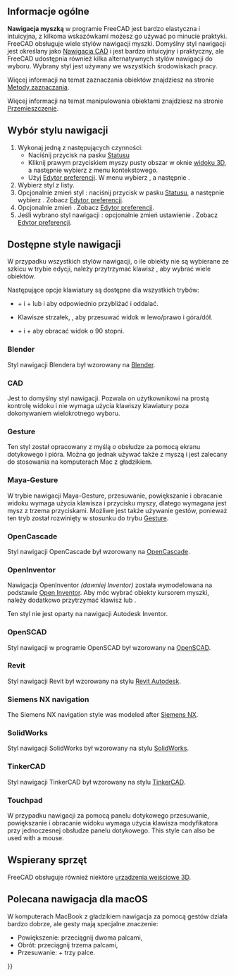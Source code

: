 <languages/>

{{Docnav/pl
|[[Getting_started/pl|Pierwsze kroki]]
|[[Selection_methods/pl|Metody wyboru]]
}}

{{TOCright}}

<span id="Overview"></span>
==Informacje ogólne==

'''Nawigacja myszką''' w programie FreeCAD jest bardzo elastyczna i intuicyjna, z kilkoma wskazówkami możesz go używać po minucie praktyki.
FreeCAD obsługuje wiele stylów nawigacji myszki. Domyślny styl nawigacji jest określany jako [[#CAD|Nawigacja CAD]] i jest bardzo intuicyjny i praktyczny, ale FreeCAD udostępnia również kilka alternatywnych stylów nawigacji do wyboru. Wybrany styl jest używany we wszystkich środowiskach pracy.

Więcej informacji na temat zaznaczania obiektów znajdziesz na stronie [[Selection_methods/pl|Metody zaznaczania]].

Więcej informacji na temat manipulowania obiektami znajdziesz na stronie [[Std_TransformManip/pl|Przemieszczenie]].

<span id="Selecting_a_navigation_style"></span>
==Wybór stylu nawigacji==

# Wykonaj jedną z następujących czynności:
#* Naciśnij przycisk {{Button|[[File:NavigationCAD_dark.svg|16px]]}} na pasku [[Status_bar/pl|Statusu]]
#* Kliknij prawym przyciskiem myszy pusty obszar w oknie [[3D_view/pl|widoku 3D]], a następnie wybierz {{MenuCommand|Style nawigacji}} z menu kontekstowego.
#* Użyj [[Preferences_Editor/pl#Nawigacja|Edytor preferencji]]. W menu wybierz {{MenuCommand|Edycja → Preferencje}}, a następnie {{MenuCommand|Wyświetlanie → Nawigacja → Styl nawigacji w przestrzeni 3D}}.
# Wybierz styl z listy.
# Opcjonalnie zmień styl {{MenuCommand|Techniki orbitalnej}}: naciśnij przycisk {{Button|[[File:NavigationCAD_dark.svg|24px]]}} w pasku [[Status_bar/pl|Statusu]], a następnie wybierz {{MenuCommand|Ustawienia  → Technika orbitalna}}. Zobacz [[Preferences_Editor/pl#Nawigacja|Edytor preferencji]].
# Opcjonalnie zmień {{MenuCommand|Tryb obracania}}. Zobacz [[Preferences_Editor/pl|Edytor preferencji]].
# Jeśli wybrano styl nawigacji {{MenuCommand|CAD}}: opcjonalnie zmień ustawienie {{MenuCommand|Włącz animację}}. Zobacz [[Preferences_Editor/pl#Nawigacja|Edytor preferencji]].

<span id="Available_navigation_styles"></span>
==Dostępne style nawigacji==

W przypadku wszystkich stylów nawigacji, o ile obiekty nie są wybierane ze szkicu w trybie edycji, należy przytrzymać klawisz {{KEY|Ctrl}}, aby wybrać wiele obiektów.

Następujące opcje klawiatury są dostępne dla wszystkich trybów:

* {{KEY|Ctrl}} + {{ASCII|43}} i {{KEY|Ctrl}} + {{ASCII|22}} lub {{KEY|PgUp}} i {{KEY|PgDn}} aby odpowiednio przybliżać i oddalać.
* Klawisze strzałek, {{ASCII|17}}{{ASCII|16}}{{ASCII|30}}{{ASCII|31}}, aby przesuwać widok w lewo/prawo i góra/dół.
* {{KEY|Shift}} + {{ASCII|17}} i {{KEY|Shift}} + {{ASCII|16}} aby obracać widok o 90 stopni.

<span id="Blender_navigation"></span>
===Blender===

Styl nawigacji Blendera był wzorowany na [https://www.blender.org Blender].

{{Blender Navigation
|Select_name=Wybierz
|Zoom_name=Przybliż - oddal 
|Rotate_view_name=Obracanie widoku
|Pan_name=Przesuń

|Shift={{KEY|Shift}}

|Select_text=Naciśnij lewy przycisk myszy nad obiektem, który chcesz wybrać.

|Zoom_text=Użyj kółka myszy do przybliżania i oddalania.

Clicking the middle mouse button re-centers the view on the location of the pointer.

|Rotate_view_text=Przytrzymaj środkowy przycisk myszy a następnie przesuń kursor.

|Pan_text=Przytrzymaj {{KEY|Shift}} i środkowy przycisk myszy a następnie przesuń kursor.

Można również przytrzymać lewy i prawy przycisk myszy, a następnie przesunąć kursor.
}}

<span id="CAD_navigation"></span>
===CAD===

Jest to domyślny styl nawigacji. Pozwala on użytkownikowi na prostą kontrolę widoku i nie wymaga użycia klawiszy klawiatury poza dokonywaniem wielokrotnego wyboru.

{{CAD Navigation
|Select_name=Wybierz
|Zoom_name=Przybliż - oddal 
|Rotate_view_name=Obróć widok<br>Metoda pierwsza
|Rotate_view_alt_name=Obróć widok<br>Metoda druga
|Pan_name=Przesuń

|Ctrl={{KEY|Ctrl}}
|Shift={{KEY|Shift}}

|Select_text=Naciśnij lewy przycisk myszki nad obiektem, który chcesz wybrać.

|Zoom_text=Użyj kółka myszy do powiększania i pomniejszania.

<div class="mw-translate-fuzzy">
Kliknięcie środkowego przycisku myszy wyśrodkowuje widok na położeniu kursora.
</div>

|Rotate_view_text=Przytrzymaj środkowy przycisk myszy a następnie wciśnij i przytrzymaj lewy przycisk myszy, po czym przesuń kursor.

Jeśli przyciski zostaną zwolnione przed zatrzymaniem ruchu myszy, obracanie widoku jest kontynuowane, jeśli opcja ta jest włączona.

|Rotate_view_alt_text=Przytrzymaj środkowy przycisk myszy, a następnie naciśnij i przytrzymaj prawy przycisk myszy, po czym przesuń kursor.

W tej metodzie środkowy przycisk myszy może zostać puszczony po naciśnięciu prawego przycisku myszy.

Użytkownicy, którzy używają myszki prawą ręką, mogą uznać tę metodę za łatwiejszą od metody pierwszej.

|Pan_text=Przytrzymaj środkowy przycisk myszy a następnie przesuń kursor.

|Zoom_mode_text=Tryb przybliżania/oddalania: przytrzymaj klawisze {{KEY|Ctrl}} i {{KEY|Shift}}, wciśnij prawy przycisk myszy raz a następnie przesuń kursor.

|Rotate_view_mode_text=Tryb obracania: Przytrzymaj klawisz {{KEY|Shift}}, naciśnij raz prawy przycisk myszy, a następnie przesuń kursor.

|Pan_mode_text=Tryb przesuwania: przytrzymaj klawisz {{KEY|Ctrl}}, wciśnij prawy przycisk myszy raz a następnie przesuń kursor.
}}

<span id="Gesture_navigation"></span>
===Gesture===

Ten styl został opracowany z myślą o obsłudze za pomocą ekranu dotykowego i pióra. Można go jednak używać także z myszą i jest zalecany do stosowania na komputerach Mac z gładzikiem.

{{Gesture Navigation
|Select_name=Wybierz
|Zoom_name=Przybliż - oddal 
|Rotate_view_name=Obróć widok
|Pan_name=Przesuń
|Tilt_view_name=Widok pochylenia

|Select_text=Naciśnij lewy przycisk myszy nad obiektem, który chcesz wybrać.

|Zoom_text=Użyj kółka myszy do przybliżania i oddalania.

<div class="mw-translate-fuzzy">
Aby ustawić punkt skupienia kamery do obrotu, kliknij punkt środkowym przyciskiem myszy. Opcjonalnie można wycelować kursor w punkt i nacisnąć klawisz {{KEY|H}} na klawiaturze.
</div>

|Rotate_view_text=Przytrzymaj lewy przycisk myszy a następnie przesuń kursor.
W [[Sketcher Workbench/pl|Szkicowniku]] i innych trybach edycji to zachowanie jest wyłączone. Przytrzymaj {{KEY|Alt}} podczas wciskania przycisku myszy aby wejść w tryb obrotu.

|Pan_text=Przytrzymaj prawy przycisk myszy a następnie przesuń kursor.

|Tilt_view_text=Przytrzymaj lewy i prawy przycisk myszy a następnie przesuń kursor w bok.

|Select_gesture_text=Stuknij aby wybrać.

|Zoom_gesture_text=Przesuń dwoma palcami bliżej lub dalej od siebie.

|Rotate_view_gesture_text=Przesuń jednym palcem aby obrócić.

Przytrzymaj klawisz {{KEY|Alt}} gdy pracujesz w [[Sketcher Workbench/pl|Szkicowniku]].

|Pan_gesture_text=Przesuń dwoma palcami.

Alternatywnie, dotknij i przytrzymaj, a następnie przeciągnij. W ten sposób symuluje się ruch obrotowy prawym przyciskiem myszy.

|Tilt_view_gesture_text=Obróć wyobrażalną linię, którą tworzą dwa punkty dotknięcia.

Metoda ta jest domyślnie wyłączona. Aby ją uaktywnić, przejdź do {{MenuCommand|Edycja → Preferencje ... → Wyświetlanie → Nawigacja}} i odznacz pole wyboru "Wyłącz gest obrotu na ekranie dotykowym".
}}

<span id="Maya-Gesture_navigation"></span>
===Maya-Gesture ===

W trybie nawigacji Maya-Gesture, przesuwanie, powiększanie i obracanie widoku wymaga użycia klawisza {{KEY|Alt}} i przycisku myszy, dlatego wymagana jest mysz z trzema przyciskami. Możliwe jest także używanie gestów, ponieważ ten tryb został rozwinięty w stosunku do trybu [[#Gesture|Gesture]].

{{MayaGesture Navigation
|Select_name=Wybór
|Zoom_name=Przybliż - oddal 
|Rotate_view_name=Obróć widok
|Pan_name=Przesuń
|Tilt_view_name=Widok pochylenia

|Alt={{KEY|Alt}}

|Select_text=Naciśnij lewy przycisk myszy nad obiektem, który chcesz wybrać.

|Zoom_text=Użyj kółka myszy do przybliżania i oddalania.

Można również przytrzymać {{KEY|Alt}} i prawy przycisk myszy, a następnie przesunąć kursor.

Clicking the middle mouse button re-centers the view on the location of the pointer. Alternatively, aim the pointer and press {{KEY|H}} on the keyboard.

|Rotate_view_text=Przytrzymaj {{KEY|Alt}} i lewy przycisk myszy a następnie przesuń kursor.

|Pan_text=Przytrzymaj {{KEY|Alt}} i środkowy przycisk myszy a następnie przesuń kursor.

|Tilt_view_text=Przytrzymaj {{KEY|Alt}} oraz lewy i prawy przycisk myszy a następnie przesuń kursor w bok.
}}

<span id="OpenCascade_navigation"></span>
===OpenCascade===

Styl nawigacji OpenCascade był wzorowany na [https://www.opencascade.com/ OpenCascade].

{{OpenCascade Navigation
|Select_name=Wybierz
|Zoom_name=Przybliż - oddal
|Rotate_view_name=Obróć widok
|Pan_name=Przesuń

|Ctrl={{KEY|Ctrl}}

|Select_text=Naciśnij lewy przycisk myszy nad obiektem, który chcesz wybrać.

|Zoom_text=Użyj kółka myszy do przybliżania i oddalania.

Można również przytrzymać {{KEY|Ctrl}} i lewy przycisk myszy, a następnie przesunąć kursor.

|Rotate_view_text=Przytrzymaj środkowy przycisk myszy a następnie wciśnij i przytrzymaj prawy przycisk myszy, po czym przesuń kursor.

Można również przytrzymać {{KEY|Ctrl}} i prawy przycisk myszy, a następnie przesunąć kursor.

|Pan_text=Przytrzymaj środkowy przycisk myszy a następnie przesuń kursor. Można przytrzymać {{KEY|Ctrl}}.
}}

<span id="OpenInventor_navigation"></span>
===OpenInventor===

Nawigacja OpenInventor ''(dawniej Inventor)'' została wymodelowana na podstawie [http://en.wikipedia.org/wiki/Open_Inventor Open Inventor]. Aby móc wybrać obiekty kursorem myszki, należy dodatkowo przytrzymać klawisz {{KEY|Shift}} lub {{KEY|Ctrl}}.

Ten styl nie jest oparty na nawigacji Autodesk Inventor.

{{OpenInventor Navigation
|Select_name=Wybierz
|Zoom_name=Przybliż - oddal
|Rotate_view_name=Obróć widok
|Pan_name=Przesuń

|Shift={{KEY|Shift}}

|Select_text=Przytrzymaj {{KEY|Shift}}, a następnie naciśnij lewy przycisk myszy nad obiektem, który chcesz wybrać.

Przytrzymaj klawisz {{KEY|Ctrl}}, aby wybrać wiele obiektów.

|Zoom_text=Użyj kółka myszy do przybliżania i oddalania.

Alternatywnie można przytrzymać środkowy przycisk myszy, a następnie nacisnąć i przytrzymać lewy przycisk myszy, po czym przesunąć kursor.

Clicking the middle mouse button re-centers the view on the location of the pointer.

|Rotate_view_text=Przytrzymaj lewy przycisk myszy, a następnie przesuń kursor.

|Pan_text=Przytrzymaj środkowy przycisk myszy a następnie przesuń kursor.
}}

<span id="OpenSCAD_navigation"></span>
===OpenSCAD===

Styl nawigacji w programie OpenSCAD był wzorowany na [https://openscad.org/ OpenSCAD].

{{OpenSCAD_Navigation
|Select_name=Wybierz
|Zoom_name=Przybliż - oddal
|Rotate_view_name=Obróć widok
|Pan_name=Przesuń

|Shift={{KEY|Shift}}

|Select_text=Naciśnij lewy przycisk myszy nad obiektem, który chcesz zaznaczyć.

{{VersionMinus/pl|0.21}} Przytrzymaj {{KEY|Ctrl}} i {{KEY|Shift}} podczas naciskania przycisku myszki, aby przeciągnąć obiekt na szkicu w trybie edycji.

|Zoom_text=Użyj kółka myszy do przybliżania i oddalania.

Można również przytrzymać środkowy przycisk myszy, a następnie przesunąć kursor.

Lub przytrzymaj {{KEY|Shift}} i prawy przycisk myszy a następnie przesuń kursor.

|Rotate_view_text=Przytrzymaj lewy przycisk myszy, a następnie przesuń kursor.

Alternatywnie, gdy szkic jest w trybie edycji, przytrzymaj środkowy przycisk myszy, a następnie naciśnij i przytrzymaj prawy przycisk myszy, po czym przesuń kursor.

|Pan_text=Przytrzymaj prawy przycisk myszy a następnie przesuń kursor.
}}

<span id="Revit_navigation"></span>
===Revit===

Styl nawigacji Revit był wzorowany na stylu [https://en.wikipedia.org/wiki/Autodesk_Revit Revit Autodesk].

{{Revit Navigation
|Select_name=Wybierz
|Zoom_name=Przybliż - oddal 
|Rotate_view_name=Obróć widok
|Pan_name=Przesuń

|Shift={{KEY|Shift}}

|Select_text=Naciśnij lewy przycisk myszy nad obiektem, który chcesz wybrać.

|Zoom_text=Użyj kółka myszy do przybliżania i oddalania.

Clicking the middle mouse button re-centers the view on the location of the pointer.

|Rotate_view_text=Przytrzymaj {{KEY|Shift}} i środkowy przycisk myszy a następnie przesuń kursor.

Ewentualnie przytrzymaj środkowy przycisk myszy, a następnie naciśnij i przytrzymaj prawy przycisk myszy, po czym przesuń kursor.

|Pan_text=Przytrzymaj środkowy przycisk myszy a następnie przesuń kursor.

Można również przytrzymać lewy i prawy przycisk myszy, a następnie przesunąć kursor.
}}

=== Siemens NX navigation ===

{{Version|1.1}}

The Siemens NX navigation style was modeled after [https://en.wikipedia.org/wiki/Siemens_NX Siemens NX].

{{SiemensNX_Navigation
|Select_name=Select
|Zoom_name=Zoom
|Rotate_view_name=Rotate view
|Pan_name=Pan

|Shift={{KEY|Shift}}

|Select_text=Press the left mouse button over an object you want to select.

|Zoom_text=Use the mouse wheel to zoom in and out.

Alternatively, hold the middle mouse button, then press and hold the left mouse button, then move the pointer.

Clicking the middle mouse button re-centers the view on the location of the pointer.

|Rotate_view_text=Hold the middle mouse button, then move the pointer.

|Pan_text=Hold {{KEY|Shift}} and the middle mouse button, then move the pointer.

Alternatively, hold the middle mouse button, then press and hold the right mouse button, then move the pointer.
}}

<span id="SolidWorks_navigation"></span>
=== SolidWorks ===

{{Version/pl|1.1}}

Styl nawigacji SolidWorks był wzorowany na stylu [https://en.wikipedia.org/wiki/SolidWorks SolidWorks].

{{SolidWorks_Navigation
|Select_name=Wybierz
|Zoom_name=Przybliż - oddal
|Rotate_view_name=Obracanie widoku
|Pan_name=Przesuń

|Ctrl={{KEY|Ctrl}}
|Shift={{KEY|Shift}}

|Select_text=Naciśnij lewy przycisk myszy nad obiektem, który chcesz wybrać.

|Zoom_text=Użyj kółka myszy do przybliżania i oddalania.

Można również przytrzymać {{KEY|Shift}} i środkowy przycisk myszy, a następnie przesunąć kursor.

<div class="mw-translate-fuzzy">
Kliknięcie środkowego przycisku myszy wyśrodkowuje widok na położeniu kursora.
</div>

|Rotate_view_text=Przytrzymaj środkowy przycisk myszy a następnie przesuń kursor.

|Pan_text=Przytrzymaj {{KEY|Ctrl}} i środkowy przycisk myszy a następnie przesuń kursor.
}}

<span id="TinkerCAD_navigation"></span>
===TinkerCAD===

Styl nawigacji TinkerCAD był wzorowany na stylu [https://en.wikipedia.org/wiki/Tinkercad TinkerCAD].

{{TinkerCAD Navigation
|Select_name=Wybierz
|Zoom_name=Przybliż - oddal 
|Rotate_view_name=Obróć widok
|Pan_name=Przesuń

|Select_text=Naciśnij lewy przycisk myszy nad obiektem, który chcesz wybrać.

|Zoom_text=Użyj kółka myszy do przybliżania i oddalania.

|Rotate_view_text=Przytrzymaj prawy przycisk myszy, a następnie przesuń kursor.

|Pan_text=Przytrzymaj środkowy przycisk myszy a następnie przesuń kursor.
}}

<span id="Touchpad_navigation"></span>
===Touchpad===

W przypadku nawigacji za pomocą panelu dotykowego przesuwanie, powiększanie i obracanie widoku wymaga użycia klawisza modyfikatora przy jednoczesnej obsłudze panelu dotykowego. This style can also be used with a mouse.

{{Touchpad Navigation
|Select_name=Wybierz
|Zoom_name=Przybliż - oddal 
|Rotate_view_name=Obróć widok
|Pan_name=Przesuń

|Ctrl={{KEY|Ctrl}}
|Shift={{KEY|Shift}}
|Alt={{KEY|Alt}}

|Select_text=Naciśnij lewy przycisk myszy nad obiektem, który chcesz wybrać.

|Zoom_text=Przytrzymaj {{KEY|Ctrl}} i {{KEY|Shift}} a następnie przesuń kursor.

|Rotate_view_text=Przytrzymaj {{KEY|Alt}} a następnie przesuń kursor.

Można również przytrzymać {{KEY|Shift}} i lewy przycisk myszy, a następnie przesunąć kursor.

|Pan_text=Przytrzymaj {{KEY|Shift}} a następnie przesuń kursor.
}}

<span id="Hardware_support"></span>
== Wspierany sprzęt ==

FreeCAD obsługuje również niektóre [[3D_input_devices/pl|urządzenia wejściowe 3D]].

<span id="Recommended_navigation_for_macOS"></span>
==Polecana nawigacja dla macOS==

W komputerach MacBook z gładzikiem nawigacja za pomocą gestów działa bardzo dobrze, ale gesty mają specjalne znaczenie:
* Powiększenie: przeciągnij dwoma palcami,
* Obrót: przeciągnij trzema palcami,
* Przesuwanie: {{KEY|Ctrl}} + trzy palce.


{{Docnav/pl
|[[Getting_started/pl|Pierwsze kroki]]
|[[Selection_methods/pl|Metody wyboru]]
}}

{{Userdocnavi{{#translation:}}}}